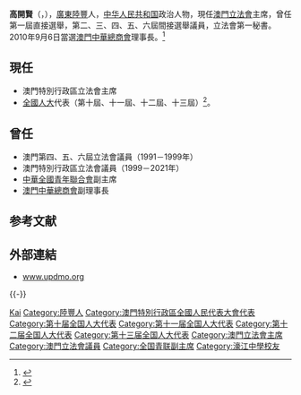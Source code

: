 {{Infobox_officeholder
| name                 = 高開賢
| original_name        = Kou Hoi-in
| honorific-suffix     = [[工商功績勳章|OMIC]] [[銀蓮花榮譽勳章|SLM]]
| image                = 高开贤2019.jpg
| Sex                  = 男 
| office               =  {{MSAR}}[[澳门立法会|立法會主席]]
| term_start           = 2019年7月17日
| term_end             =  
| vicechairman         = [[崔世昌|崔世昌]]
| predecessor          = [[崔世昌|崔世昌]]（代理）<br />[[賀一誠|賀一誠]]（正任）
| successor            = 
| office1              = [[澳門立法會|澳門立法會]]議員
| term_start1          = 1991年3月10日
| term_end1            =
| constituency1        = 直選議席（1991年－2001年）<br>僱主利益界（2001年－2009年）<br>工商、金融界（2009年－）
| office2              = [[全國人民代表大會|全國人民代表大會]][[澳門特別行政區全國人民代表大會代表|澳門代表]]
| term_start2          = 2003年3月5日
| term_end2            = 
| office3              = [[澳門中華總商會|澳門中華總商會]]理事長
| term_start3          = 2010年9月6日
| term_end3            = 
| predecessor3         = [[許世元|許世元]]
| successor3           = 
| party                =
| 籍貫                 = [[廣東|廣東]][[陸豐|陸豐]]
| birth_date           = {{birth date and age|1953|1|22}}
| birth_place          = {{MAC-1951}}
| nationality          = {{CHN-MAC}}
}}
'''高開賢'''{{OMIC}}{{SLM}}（{{lang-pt|Kou Hoi-in}}，{{bd|1953年|1月22日|||G高}}），[[廣東|廣東]][[陸豐|陸豐]]人，[[中华人民共和国|中华人民共和国]]政治人物，現任[[澳門立法會|澳門立法會]]主席，曾任第一屆直接選舉，第二、三、四、五、六屆間接選舉議員，立法會第一秘書。2010年9月6日當選[[澳門中華總商會|澳門中華總商會]]理事長。<ref>{{cite news|publisher=澳門日報
|date=2010年9月7日
|title= 新屆理監事首次會議互選　高開賢獲選中總理事長
|pages=A02
}}</ref>

== 現任 ==
* 澳門特別行政區立法會主席
* [[全國人大|全國人大]]代表（第十屆、十一屆、十二屆、十三屆）<ref>{{Cite web|title=（受权发布）中华人民共和国第十三届全国人民代表大会代表名单-中新网|url=http://www.chinanews.com/gn/2018/02-25/8453959.shtml|accessdate=2021-02-13|work=中新网|archive-date=2018-02-27|archive-url=https://web.archive.org/web/20180227031724/http://www.chinanews.com/gn/2018/02-25/8453959.shtml|dead-url=no}}</ref>。

== 曾任 ==
* 澳門第四、五、六屆立法會議員（1991－1999年）
* 澳門特別行政區立法會議員（1999－2021年）
* [[中華全國青年聯合會|中華全國青年聯合會]]副主席
* [[澳門中華總商會|澳門中華總商會]]副理事長

== 参考文献 ==
{{reflist}}

== 外部連結 ==
* [https://web.archive.org/web/20130713004119/http://www.updmo.org/ www.updmo.org]

{{-}}
{{start box}}
{{s-before|[[崔世昌|崔世昌]]（代理）
[[賀一誠|賀一誠]]（正任）|rows=2}}
{{s-title|{{MSAR}}[[澳门立法会|立法會]]主席|2019年－}}
{{s-after|現任}}
{{end box}}

{{Navboxes 
| title  = 高开贤在[[澳门特别行政区立法会|澳门特别行政区立法会]]的职务
| list1  =
{{澳門特別行政區第一屆立法會議員}}
{{澳門特別行政區第二屆立法會議員}}
{{澳門特別行政區第三屆立法會議員}}
{{澳門特別行政區第四屆立法會議員}}
{{澳門特別行政區第五屆立法會議員}}
{{澳門特別行政區第六屆立法會議員}}
{{澳門特別行政區第七屆立法會議員}}
}}
{{Navboxes 
| title  = 高开贤在[[中华全国青年联合会|中华全国青年联合会]]的职务
| list1  =
{{中华全国青年联合会第八届委员会}}
}}

{{Authority control}}

{{DEFAULTSORT:Gao高}}
[[Category:高姓|Kai]]
[[Category:陸豐人|Category:陸豐人]]
[[Category:澳門特別行政區全國人民代表大會代表|Category:澳門特別行政區全國人民代表大會代表]]
[[Category:第十届全国人大代表|Category:第十届全国人大代表]]
[[Category:第十一届全国人大代表|Category:第十一届全国人大代表]]
[[Category:第十二届全国人大代表|Category:第十二届全国人大代表]]
[[Category:第十三届全国人大代表|Category:第十三届全国人大代表]]
[[Category:澳門立法會主席|Category:澳門立法會主席]]
[[Category:澳門立法會議員|Category:澳門立法會議員]]
[[Category:全国青联副主席|Category:全国青联副主席]]
[[Category:濠江中學校友|Category:濠江中學校友]]